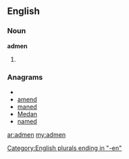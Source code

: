 ==English==
===Noun===
'''admen'''
# {{plural of|[[adman]]}}

===Anagrams===
* {{alphagram|ademn}}
* [[amend#English|amend]]
* [[maned#English|maned]]
* [[Medan#English|Medan]]
* [[named#English|named]]

[[Category:English plurals ending in "-en"]]

[[ar:admen]]
[[my:admen]]